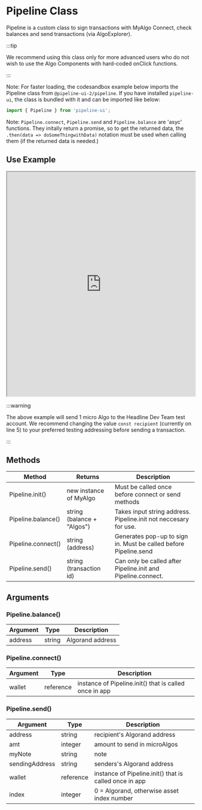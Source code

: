 # Pipeline Class

Pipeline is a custom class to sign transactions with MyAlgo Connect, check balances and send transactions (via AlgoExplorer). 

:::tip

We recommend using this class only for more advanced users who do not wish to use the Algo Components with hard-coded onClick functions. 

:::


Note: For faster loading, the codesandbox example below imports the Pipeline class from `@pipeline-ui-2/pipeline`. If you have installed `pipeline-ui`, the class is bundled with it and can be imported like below:

```jsx
import { Pipeline } from 'pipeline-ui';
```

Note: `Pipeline.connect`, `Pipeline.send` and `Pipeline.balance` are 'asyc' functions. They initally return a promise, so to get the returned data, the `.then(data => doSomeThingwithData)` notation must be used when calling them (if the returned data is needed.)

## Use Example

<iframe src="https://codesandbox.io/embed/github/headline-design/Pipeline/tree/main/example" width="100%" height="600px" title="example" sandbox="allow-forms allow-modals allow-popups allow-presentation allow-same-origin allow-scripts" ></iframe>

:::warning

The above example will send 1 micro Algo to the Headline Dev Team test account. We recommend changing the value `const recipient` (currently on line 5) to your preferred testing addressing before sending a transaction. 

:::

## Methods


<Table>
  <thead>
  <tr>
    <th>Method</th>
    <th>Returns</th>
    <th>Description</th>
  </tr>
  </thead>
  <tbody>
  <tr><td>Pipeline.init()</td><td>new instance of MyAlgo</td><td>Must be called once before connect or send methods</td></tr>
  <tr><td>Pipeline.balance()</td><td>string (balance + "Algos")</td><td>Takes input string address. Pipeline.init not neccesary for use.</td></tr>
  <tr><td>Pipeline.connect()</td><td>string (address)</td><td>Generates pop-up to sign in. Must be called before Pipeline.send</td></tr>
  <tr><td>Pipeline.send()</td><td>string (transaction id) </td><td>Can only be called after Pipeline.init and Pipeline.connect.</td></tr>
    </tbody>
    </Table>

## Arguments

### Pipeline.balance()

<Table>
  <thead>
  <tr>
    <th>Argument</th>
    <th>Type</th>
    <th>Description</th>
  </tr>
  </thead>
  <tbody>
  <tr><td>address</td><td>string</td><td>Algorand address</td></tr>
    </tbody>
    </Table>

### Pipeline.connect()

<Table>
  <thead>
  <tr>
    <th>Argument</th>
    <th>Type</th>
    <th>Description</th>
  </tr>
  </thead>
  <tbody>
  <tr><td>wallet</td><td>reference</td><td>instance of Pipeline.init() that is called once in app</td></tr>
    </tbody>
    </Table>

### Pipeline.send()

<Table>
  <thead>
  <tr>
    <th>Argument</th>
    <th>Type</th>
    <th>Description</th>
  </tr>
  </thead>
  <tbody>
  <tr><td>address</td><td>string</td><td>recipient's Algorand address</td></tr>
   <tr><td>amt</td><td>integer</td><td>amount to send in microAlgos</td></tr>
     <tr><td>myNote</td><td>string</td><td>note</td></tr>
       <tr><td>sendingAddress</td><td>string</td><td>senders's Algorand address</td></tr>
        <tr><td>wallet</td><td>reference</td><td>instance of Pipeline.init() that is called once in app</td></tr>
        <tr><td>index</td><td>integer</td><td>0 = Algorand, otherwise asset index number</td></tr>
    </tbody>
    </Table>